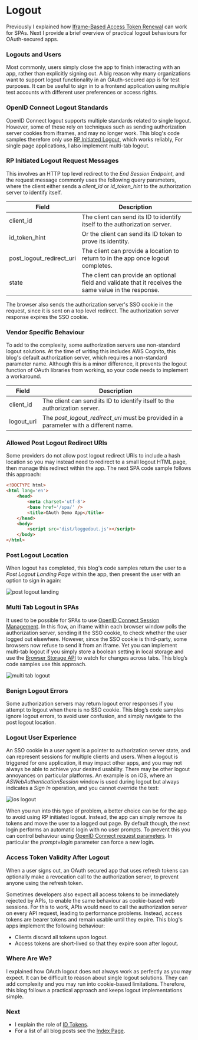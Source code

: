# Logout

Previously I explained how <a href='user-sessions-and-token-renewal.mdx'>Iframe-Based Access Token Renewal</a> can work for SPAs. Next I provide a brief overview of practical logout behaviours for OAuth-secured apps.

### Logouts and Users

Most commonly, users simply close the app to finish interacting with an app, rather than explicitly signing out. A big reason why many organizations want to support logout functionality in an OAuth-secured app is for test purposes. It can be useful to sign in to a frontend application using multiple test accounts with different user preferences or access rights.

### OpenID Connect Logout Standards

OpenID Connect logout supports multiple standards related to single logout. However, some of these rely on techniques such as sending authorization server cookies from iframes, and may no longer work. This blog's code samples therefore only use [RP Initiated Logout](https://openid.net/specs/openid-connect-rpinitiated-1_0.html), which works reliably, For single page applications, I also implement multi-tab logout.

### RP Initiated Logout Request Messages

This involves an HTTP top level redirect to the *End Session Endpoint*, and the request message commonly uses the following query parameters, where the client either sends a *client_id* or *id_token_hint* to the authorization server to identify itself.

| Field | Description |
| ----- | ----------- |
| client_id | The client can send its ID to identify itself to the authorization server. |
| id_token_hint | Or the client can send its ID token to prove its identity. |
| post_logout_redirect_uri | The client can provide a location to return to in the app once logout completes. |
| state | The client can provide an optional field and validate that it receives the same value in the response. |

The browser also sends the authorization server's SSO cookie in the request, since it is sent on a top level redirect. The authorization server response expires the SSO cookie.

### Vendor Specific Behaviour

To add to the complexity, some authorization servers use non-standard logout solutions. At the time of writing this includes AWS Cognito, this blog's default authorization server, which requires a non-standard parameter name. Although this is a minor difference, it prevents the logout function of OAuth libraries from working, so your code needs to implement a workaround.

| Field | Description |
| ----- | ----------- |
| client_id | The client can send its ID to identify itself to the authorization server. |
| logout_uri | The *post_logout_redirect_uri* must be provided in a parameter with a different name. |

### Allowed Post Logout Redirect URIs

Some providers do not allow post logout redirect URIs to include a hash location so you may instead need to redirect to a small logout HTML page, then manage this redirect within the app. The next SPA code sample follows this approach:

```html
<!DOCTYPE html>
<html lang='en'>
    <head>
        <meta charset='utf-8'>
        <base href='/spa/' />
        <title>OAuth Demo App</title>    
    </head>
    <body>
        <script src='dist/loggedout.js'></script>
    </body>
</html>
```
### Post Logout Location

When logout has completed, this blog's code samples return the user to a *Post Logout Landing Page* within the app, then present the user with an option to sign in again:

![post logout landing](../images/160/post-logout-landing.jpg?v=20240822)

### Multi Tab Logout in SPAs

It used to be possible for SPAs to use [OpenID Connect Session Management](https://openid.net/specs/openid-connect-session-1_0.html). In this flow, an iframe within each browser window polls the authorization server, sending it the SSO cookie, to check whether the user logged out elsewhere. However, since the SSO cookie is third-party, some browsers now refuse to send it from an iframe. Yet you can implement multi-tab logout if you simply store a boolean setting in local storage and use the [Browser Storage API](https://developer.mozilla.org/en-US/docs/Web/API/Web_Storage_API) to watch for changes across tabs. This blog’s code samples use this approach.

![multi tab logout](../images/160/multi-tab-logout.jpg?v=20240822)

### Benign Logout Errors

Some authorization servers may return logout error responses if you attempt to logout when there is no SSO cookie. This blog’s code samples ignore logout errors, to avoid user confusion, and simply navigate to the post logout location.

### Logout User Experience

An SSO cookie in a user agent is a pointer to authorization server state, and can represent sessions for multiple clients and users. When a logout is triggered for one application, it may impact other apps, and you may not always be able to achieve your desired usability. There may be other logout annoyances on particular platforms. An example is on iOS, where an *ASWebAuthenticationSession* window is used during logout but always indicates a *Sign In* operation, and you cannot override the text:

<div className='smallimage'>
    <img src='../images/160/ios-logout.jpg' alt='ios logout' />
</div>

When you run into this type of problem, a better choice can be for the app to avoid using RP initiated logout. Instead, the app can simply remove its tokens and move the user to a logged out page. By default though, the next login performs an automatic login with no user prompts. To prevent this you can control behaviour using [OpenID Connect request parameters](https://openid.net/specs/openid-connect-core-1_0.html#AuthRequest). In particular the *prompt=login* parameter can force a new login.

### Access Token Validity After Logout

When a user signs out, an OAuth secured app that uses refresh tokens can optionally make a revocation call to the authorization server, to prevent anyone using the refresh token.

Sometimes developers also expect all access tokens to be immediately rejected by APIs, to enable the same behaviour as cookie-based web sessions. For this to work, APIs would need to call the authorization server on every API request, leading to performance problems. Instead, access tokens are bearer tokens and remain usable until they expire. This blog's apps implement the following behaviour:

- Clients discard all tokens upon logout.
- Access tokens are short-lived so that they expire soon after logout.

### Where Are We?

I explained how OAuth logout does not always work as perfectly as you may expect. It can be difficult to reason about single logout solutions. They  can add complexity and you may run into cookie-based limitations. Therefore, this blog follows a practical approach and keeps logout implementations simple.

### Next

- I explain the role of <a href='id-tokens.mdx'>ID Tokens</a>.
- For a list of all blog posts see the <a href='index.mdx'>Index Page</a>.